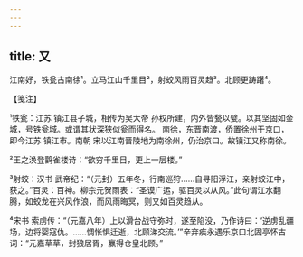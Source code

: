 ```yaml
---
---
---
```

title: 又
---







江南好，铁瓮古南徐¹。立马江山千里目²，射蛟风雨百灵趋³。北顾更踌躇⁴。





【笺注】


¹铁瓮：江苏 镇江县子城，相传为吴大帝 孙权所建，内外皆甃以甓。以其坚固如金城，号铁瓮城。或谓其状深狭似瓮而得名。 南徐，东晋南渡，侨置徐州于京口，即今江苏 镇江市。南朝 宋以江南晋陵地为南徐州，仍治京口。故镇江又称南徐。

²王之涣登鹳雀楼诗：“欲穷千里目，更上一层楼。”

³射蛟：汉书 武帝纪：“（元封）五年冬，行南巡狩……自寻阳浮江，亲射蛟江中，获之。”百灵：百神。柳宗元贺雨表：“圣谟广运，驱百灵以从风。”此句谓江水翻腾，如蛟龙在兴风作浪，而风雨晦冥，则又如百灵趋从。

⁴宋书 索虏传：“（元嘉八年）上以滑台战守弥时，遂至陷没，乃作诗曰：‘逆虏乱疆场，边将婴寇仇。……惆怅惧迁逝，北顾涕交流。’”辛弃疾永遇乐京口北固亭怀古词：“元嘉草草，封狼居胥，赢得仓皇北顾。”